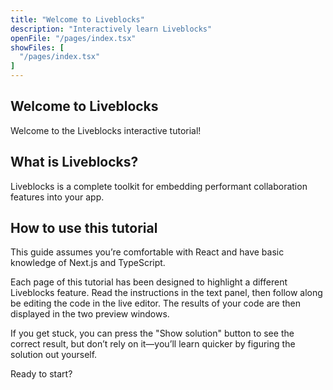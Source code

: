 ```yaml
---
title: "Welcome to Liveblocks"
description: "Interactively learn Liveblocks"
openFile: "/pages/index.tsx"
showFiles: [
  "/pages/index.tsx"
]
---
```


## Welcome to Liveblocks

Welcome to the Liveblocks interactive tutorial!

## What is Liveblocks?

Liveblocks is a complete toolkit for embedding performant collaboration features into your app.

## How to use this tutorial

<Banner title="Public vs secret key">

This guide assumes you’re comfortable with React and have basic knowledge of Next.js and TypeScript.

</Banner>

Each page of this tutorial has been designed to highlight a different Liveblocks feature. Read the instructions in the
text panel, then follow along be editing the code in the live editor. The results of your code are then displayed
in the two preview windows.

If you get stuck, you can press the "Show solution" button to see the correct result, but don’t rely on it—you’ll learn
 quicker by figuring the solution out yourself.
 
 Ready to start?

